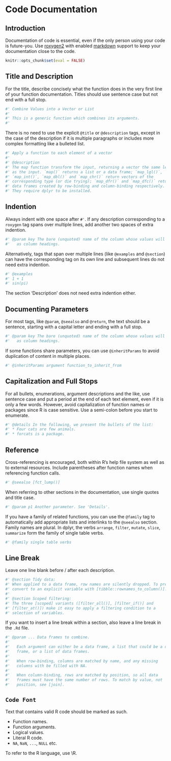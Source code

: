 # Code Documentation

## Introduction

Documentation of code is essential, even if the only person using your code 
is future-you. Use [roxygen2](https://github.com/klutometis/roxygen) with 
enabled [markdown](https://github.com/klutometis/roxygen/blob/master/vignettes/markdown.Rmd)
support to keep your documentation close to the code.

```r
knitr::opts_chunk$set(eval = FALSE)
```

## Title and Description
For the title, describe concisely what the function does in the very 
first line of your function documentation. Titles should use sentence case 
but not end with a full stop.
```r
#' Combine Values into a Vector or List
#' 
#' This is a generic function which combines its arguments.
#'
```

There is no need to use the explicit `@title` or `@description` tags, except 
in the case of the description if it is multiple paragraphs or includes 
more complex formatting like a bulleted list. 
```r
#' Apply a function to each element of a vector
#'
#' @description
#' The map function transform the input, returning a vector the same length
#' as the input. `map()` returns a list or a data frame; `map_lgl()`,
#' `map_int()`, `map_dbl()` and `map_chr()` return vectors of the
#' corresponding type (or die trying); `map_dfr()` and `map_dfc()` return
#' data frames created by row-binding and column-binding respectively.
#' They require dplyr to be installed.

```

## Indention
Always indent with one space after `#'`. If any description corresponding to a 
`roxygen` tag spans over multiple lines, add another two spaces of extra 
indention.
```r
#' @param key The bare (unquoted) name of the column whose values will be used 
#'   as column headings. 
```

Alternatively, tags that span over multiple lines (like `@examples` and 
`@section`) can have the corresponding tag on its own line and subsequent lines 
do not need extra indention.
```r
#' @examples
#' 1 + 1
#' sin(pi)
```
The section 'Description' does not need extra indention either.

## Documenting Parameters
For most tags, like `@param`, `@seealso` and `@return`, the text should be a 
sentence, starting with a capital letter and ending with a full stop.
```r
#' @param key The bare (unquoted) name of the column whose values will be used 
#'   as column headings. 
```

If some functions share parameters, you can use `@inheritParams` to avoid 
duplication of content in multiple places.
```r
#' @inheritParams argument function_to_inherit_from
```

## Capitalization and Full Stops
For all bullets, enumerations, argument descriptions and the like, use sentence
case and put a period at the end of each text element, even if it is only a few 
words. However, avoid capitalization of function names or packages since R is 
case sensitive. Use a semi-colon before you start to enumerate.
```r
#' @details In the following, we present the bullets of the list:
#' * Four cats are few animals.
#' * forcats is a package.
```

## Reference
Cross-referencing is encouraged, both within R's help file system as well as to 
external resources. Include parentheses after function names when 
referencing function calls.
```r
#' @seealso [fct_lump()] 
```

When referring to other sections in the documentation, use single quotes and 
title case.
```r
#' @param p1 Another parameter. See 'Details'.
```

If you have a family of related functions, you can use the `@family` tag to 
automatically add appropriate lists and interlinks to the `@seealso` section.
Family names are plural. In dplyr, the verbs `arrange`, `filter`, `mutate`,
`slice`, `summarize` form the family of single table verbs.
```r
#' @family single table verbs
```

## Line Break
Leave one line blank before / after each description. 
```r
#' @section Tidy data:
#' When applied to a data frame, row names are silently dropped. To preserve,
#' convert to an explicit variable with [tibble::rownames_to_column()].
#'
#' @section Scoped filtering:
#' The three [scoped] variants ([filter_all()], [filter_if()] and
#' [filter_at()]) make it easy to apply a filtering condition to a
#' selection of variables.
```

If you want to insert a line break within a section, also leave a line break in the 
`.Rd` file.
```r
#' @param ... Data frames to combine.
#'
#'   Each argument can either be a data frame, a list that could be a data
#'   frame, or a list of data frames.
#'
#'   When row-binding, columns are matched by name, and any missing
#'   columns with be filled with NA.
#'
#'   When column-binding, rows are matched by position, so all data
#'   frames must have the same number of rows. To match by value, not
#'   position, see [join].
```

## `Code Font`
Text that contains valid R code should be marked as such.

* Function names.
* Function arguments. 
* Logical values.
* Literal R code.
* `NA`, `NaN`, `...`, `NULL` etc.

To refer to the R language, use \\R.
